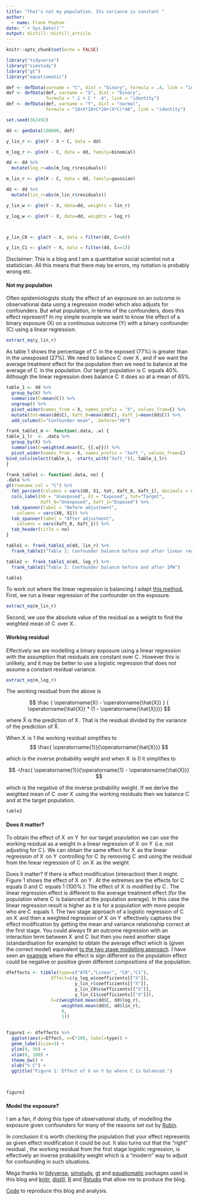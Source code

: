 ---
title: "That's not my population. Its variance is constant "
author:
  - name: Frank Popham 
date: "`r Sys.Date()`"
output: distill::distill_article
---

```{r setup, include=FALSE}
knitr::opts_chunk$set(echo = FALSE)

library("tidyverse")
library("simstudy")
library("gt")
library("equatiomatic")

```

```{r data}

def <- defData(varname = "C", dist = "binary", formula = .4, link = "identity")
def <- defData(def, varname = "X", dist = "binary", 
               formula = ".1 + C * .4", link = "identity")
def <- defData(def, varname = "Y", dist = "normal", 
               formula = "10+X*10+C*20+(X*C)*40", link = "identity")

set.seed(362492)

dd <- genData(100000, def)


```

```{r models}

y_lin_r <- glm(Y ~ X + C, data = dd) 

m_log_r <- glm(X ~ C, data = dd, family=binomial) 

dd <- dd %>%
  mutate(log_r=abs(m_log_r$residuals))

m_lin_r <- glm(X ~ C, data = dd, family=gaussian) 

dd <- dd %>%
  mutate(lin_r=abs(m_lin_r$residuals))

y_lin_w <- glm(Y ~ X, data=dd, weights = lin_r)

y_log_w <- glm(Y ~ X, data=dd, weights = log_r)



y_lin_C0 <- glm(Y ~ X, data = filter(dd, C==0))

y_lin_C1 <- glm(Y ~ X, data = filter(dd, C==1))

```

Disclaimer: This is a blog and I am a quantitative social scientist not a statistician. All this means that there may be errors, my notation is probably wrong etc.

#### Not my population

Often epidemiologists study the effect of an exposure on an outcome in observational data using a regression model which also adjusts for confounders. But what population, in terms of the confounders, does this effect represent? In my simple example we want to know the effect of a binary exposure $\operatorname{(X)}$ on a continuous outcome $\operatorname{(Y)}$ with a binary confounder $\operatorname{(C)}$ using a linear regression.

```{r lin outcome, results = "asis"}


extract_eq(y_lin_r)
```

As table 1 shows the percentage of $\operatorname{C}$ in the exposed (77%) is greater than in the unexposed (27%). We need to balance $\operatorname{C}$ over $\operatorname{X}$, and if we want the average treatment effect for the population then we need to balance at the average of $\operatorname{C}$ in the population. Our target population is $\operatorname{C}$ equals 40%. Although the linear regression does balance $\operatorname{C}$ it does so at a mean of 65%.

```{r table 1}

table_1 <- dd %>%
  group_by(X) %>%
  summarise(C=mean(C)) %>%
  ungroup() %>%
  pivot_wider(names_from = X, names_prefix = "X", values_from=C) %>%
  mutate(tot=mean(dd$C), Xaft_0=mean(dd$C), Xaft_1=mean(dd$C)) %>%
  add_column(C="Confounder mean", .before="X0") 

frank_table1_m <- function(.data, .w) {
table_1_lr  <- .data %>%
  group_by(X) %>%
  summarise(C=weighted.mean(C, {{.w}})) %>%
  pivot_wider(names_from = X, names_prefix = "Xaft_", values_from=C)
bind_cols(select(table_1, -starts_with("Xaft_")), table_1_lr)   
}

frank_table1 <- function(.data, no) {
.data %>%
gt(rowname_col = "C") %>%
  fmt_percent(columns = vars(X0, X1, tot, Xaft_0, Xaft_1), decimals = 0) %>%
  cols_label(X0 = "Unexposed", X1 = "Exposed", tot="Target", 
             Xaft_0="Unexposed", Xaft_1="Exposed") %>%
  tab_spanner(label = "Before adjustment",
    columns = vars(X0, X1)) %>%
  tab_spanner(label = "After adjustment",
    columns = vars(Xaft_0, Xaft_1)) %>%
  tab_header(title = no)  
}

table1 <- frank_table1_m(dd, lin_r) %>%
  frank_table1("Table 1: Confounder balance before and after linear regression")

table2 <- frank_table1_m(dd, log_r) %>%
  frank_table1("Table 2: Confounder balance before and after IPW")
```

```{r table one}

table1

```

To work out where the linear regression is balancing I adapt [this method.](https://onlinelibrary.wiley.com/doi/abs/10.1111/ajps.12185) First, we run a linear regression of the confounder on the exposure.

```{r lin first stage, results = "asis"}

extract_eq(m_lin_r)
```

Second, we use the absolute value of the residual as a weight to find the weighted mean of $\operatorname{C}$ over $\operatorname{X}$.

#### Working residual

Effectively we are modelling a binary exposure using a linear regression with the assumption that residuals are constant over $\operatorname{C}$. However this is unlikely, and it may be better to use a logistic regression that does not assume a constant residual variance.

```{r log first stage, results = "asis"}


extract_eq(m_log_r)
```

The working residual from the above is

$$
\frac { \operatorname{X} - \operatorname{\hat{X}} } { \operatorname{\hat{X}}  * (1 - \operatorname{\hat{X}})}
$$

where $\operatorname{\hat{X}}$ is the prediction of $\operatorname{X}$. That is the residual divided by the variance of the prediction of $\operatorname{\hat{X}}$.

When $\operatorname{X}$ is 1 the working residual simplifies to $$
\frac{ \operatorname{1}}{\operatorname{\hat{X}}}
$$

which is the inverse probability weight and when $\operatorname{X}$ is 0 it simplifies to

$$
-\frac{ \operatorname{1}}{\operatorname{1} - \operatorname{\hat{X}}}
$$

which is the negative of the inverse probability weight. If we derive the weighted mean of $\operatorname{C}$ over $\operatorname{X}$ using the working residuals then we balance $\operatorname{C}$ and at the target population.

```{r table two}

table2

```

#### Does it matter?

To obtain the effect of $\operatorname{X}$ on $\operatorname{Y}$ for our target population we can use the working residual as a weight in a linear regression of $\operatorname{X}$ on $\operatorname{Y}$ (i.e. not adjusting for $\operatorname{C}$). We can obtain the same effect for $\operatorname{X}$ as the linear regression of $\operatorname{X}$ on $\operatorname{Y}$ controlling for $\operatorname{C}$ by removing $\operatorname{C}$ and using the residual from the linear regression of $\operatorname{C}$ on $\operatorname{X}$ as the weight

Does it matter? If there is effect modification (interaction) then it might. Figure 1 shows the effect of $\operatorname{X}$ on $\operatorname{Y}$. At the extremes are the effects for $\operatorname{C}$ equals 0 and $\operatorname{C}$ equals 1 (100% ). The effect of $\operatorname{X}$ is modified by $\operatorname{C}$. The linear regression effect is different to the average treatment effect (for the population where $\operatorname{C}$ is balanced at the population average). In this case the linear regression result is higher as it is for a population with more people who are $\operatorname{C}$ equals 1. The two stage approach of a logistic regression of $\operatorname{C}$ on $\operatorname{X}$ and then a weighted regression of $\operatorname{X}$ on $\operatorname{Y}$ effectively captures the effect modification by getting the mean and variance relationship correct at the first stage. You could always fit an outcome regression with an interaction term between $\operatorname{X}$ and $\operatorname{C}$ but then you need another stage (standardisation for example) to obtain the average effect which is (given the correct model) equivalent [to the two stage modelling approach](https://www.hsph.harvard.edu/miguel-hernan/causal-inference-book/). I have seen an [example](http://people.brandeis.edu/~tslocz/Sloczynski_paper_regression.pdf) where the effect is sign different so the population effect could be negative or positive given different compositions of the population.

```{r interaction}

dfeffects <- tibble(type=c("ATE","Linear", "C0","C1"),
                 Effect=c(y_log_w$coefficients[["X"]],
                          y_lin_r$coefficients[["X"]],
                          y_lin_C0$coefficients[["X"]],
                          y_lin_C1$coefficients[["X"]]),
                 C=c(weighted.mean(dd$C, dd$log_r),
                     weighted.mean(dd$C, dd$lin_r),
                     0,
                     1))
                 

figure1 <- dfeffects %>%
  ggplot(aes(y=Effect, x=C*100, label=type)) +
  geom_label(size=3) +
  ylim(9, 50) +
  xlim(0, 100) +
  theme_bw() +
  xlab("% C") +
  ggtitle("Figure 1: Effect of X on Y by where C is balanced.")

                 

```

```{r figure 1}

figure1

```

#### Model the exposure?

I am a fan, if doing this type of observational study, of modelling the exposure given confounders for many of the reasons set out by [Rubin](https://projecteuclid.org/journals/annals-of-applied-statistics/volume-2/issue-3/For-objective-causal-inference-design-trumps/10.1214/08-AOAS187.full).

In conclusion it is worth checking the population that your effect represents as given effect modification it could be out. It also turns out that the "right" residual , the working residual from the first stage logistic regression, is effectively an inverse probability weight which is a "modern" way to adjust for confounding in such situations.

Mega thanks to [tidyverse](https://www.tidyverse.org/), [simstudy](https://kgoldfeld.github.io/simstudy/index.html), [gt](https://gt.rstudio.com/) and [equatiomatic](https://datalorax.github.io/equatiomatic/) packages used in this blog and [knitr](https://cran.r-project.org/web/packages/knitr/index.html), [distill](https://rstudio.github.io/distill/), [R](https://www.r-project.org/) and [Rstudio](https://www.rstudio.com/) that allow me to produce the blog.

[Code](https://github.com/frankpopham/table1) to reproduce this blog and analysis.
